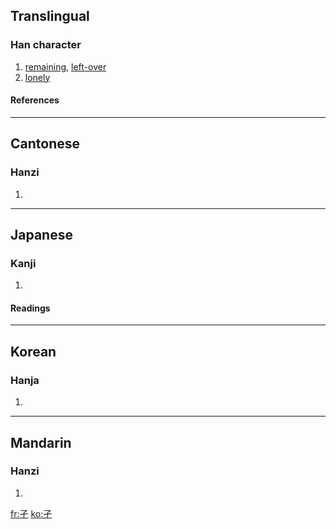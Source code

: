 ==Translingual==
{{Han stroke|[[Image:孑-order.gif]]}}
===Han character===
{{Han char|rn=39|rad=子|as=00|sn=3|four=1740<sub>7</sub>|canj=弓弓一 (NNM)}}
# [[remaining]], [[left-over]]
# [[lonely]]
====References====
{{Han ref|kx=0277.070|dkj=06931|dj=0544.010|hdz=21008.010|uh=5B51|ud=23377|bh=A46D|bd=42093}}
----
==Cantonese==
===Hanzi===
{{yue-hanzi|jyut=[[kit3]]|y=kit3}}
# {{defn|Cantonese}}
----
==Japanese==
===Kanji===
{{ja-kanji|grade=9|rs=子00}}
# {{defn|Japanese}} 
====Readings====
{{ja-readings|on=[[げつ]] (getsu), [[けつ]] (ketsu)|kun=[[ひとり]] (hitori)}}
----
==Korean==
===Hanja===
{{ko-hanja|hangeul=혈|rv=hyeol|mr=hyŏl}}
# {{defn|Korean}}
----
==Mandarin==
===Hanzi===
{{cmn-hanzi|pin=[[jié]] (jie2), [[mā]] (ma1)|wg=chieh<sup>2</sup>, ma<sup>1</sup>}}
# {{defn|Mandarin}}

[[fr:孑]]
[[ko:孑]]
